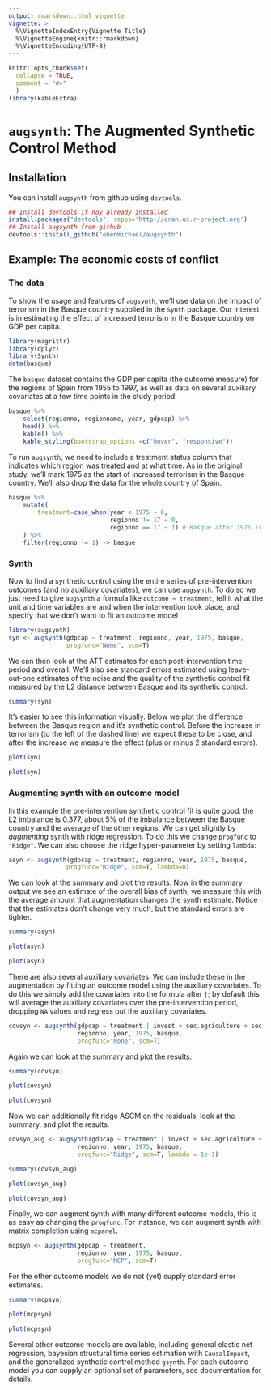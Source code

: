 ```yaml
---
output: rmarkdown::html_vignette
vignette: >
  %\VignetteIndexEntry{Vignette Title}
  %\VignetteEngine{knitr::rmarkdown}
  %\VignetteEncoding{UTF-8}
---
```


```r
knitr::opts_chunk$set(
  collapse = TRUE,
  comment = "#>"
  )
library(kableExtra)
```


# `augsynth`: The Augmented Synthetic Control Method

## Installation

You can install `augsynth` from github using `devtools`.

```r
## Install devtools if noy already installed
install.packages("devtools", repos='http://cran.us.r-project.org')
## Install augsynth from github
devtools::install_github("ebenmichael/augsynth")
```


## Example: The economic costs of conflict

### The data
To show the usage and features of `augsynth`, we'll use data on the impact of terrorism in the Basque country supplied in the `Synth` package. Our interest is in estimating the effect of increased terrorism in the Basque country on GDP per capita.


```r
library(magrittr)
library(dplyr)
library(Synth)
data(basque)
```

The `basque` dataset contains the GDP per capita (the outcome measure) for the regions of Spain from 1955 to 1997, as well as data on several auxiliary covariates at a few time points in the study period.
```r
basque %>%
    select(regionno, regionname, year, gdpcap) %>%
    head() %>%
    kable() %>%
    kable_styling(bootstrap_options =c("hover", "responsive"))
```


To run `augsynth`, we need to include a treatment status column that indicates which region was treated and at what time. As in the original study, we'll mark 1975 as the start of increased terrorism in the Basque country. We'll also drop the data for the whole country of Spain.

```r
basque %>%
    mutate(
        treatment=case_when(year < 1975 ~ 0,
                            regionno != 17 ~ 0,
                            regionno == 17 ~ 1) # Basque after 1975 is treated
    ) %>%
    filter(regionno != 1) -> basque
```


### Synth
Now to find a synthetic control using the entire series of pre-intervention outcomes (and no auxiliary covariates), we can use `augsynth`. To do so we just need to give `augsynth` a formula like `outcome ~ treatment`, tell it what the unit and time variables are and when the intervention took place, and specify that we don't want to fit an outcome model

```r
library(augsynth)
syn <- augsynth(gdpcap ~ treatment, regionno, year, 1975, basque,
                progfunc="None", scm=T)
```

We can then look at the ATT estimates for each post-intervention time period and overall. We'll also see standard errors estimated using leave-out-one estimates of the noise and the quality of the synthetic control fit measured by the L2 distance between Basque and its synthetic control.

```r
summary(syn)
```

It's easier to see this information visually. Below we plot the difference between the Basque region and it's synthetic control. Before the increase in terrorism (to the left of the dashed line) we expect these to be close, and after the increase we measure the effect (plus or minus 2 standard errors).

```r
plot(syn)
```

```r
plot(syn)
```

### Augmenting synth with an outcome model
In this example the pre-intervention synthetic control fit is quite good: the L2 imbalance is 0.377, about 5% of the imbalance between the Basque country and the average of the other regions. We can get slightly by _augmenting_ synth with ridge regression. To do this we change `progfunc` to `"Ridge"`. We can also choose the ridge hyper-parameter by setting `lambda`:
```r
asyn <- augsynth(gdpcap ~ treatment, regionno, year, 1975, basque,
                progfunc="Ridge", scm=T, lambda=8)
```

We can look at the summary and plot the results. Now in the summary output we see an estimate of the overall bias of synth; we measure this with the average amount that augmentation changes the synth estimate. Notice that the estimates don't change very much, but the standard errors are tighter.
```r
summary(asyn)
```

```r
plot(asyn)
```


```r
plot(asyn)
```



There are also several auxiliary covariates. We can include these in the augmentation by fitting an outcome model using the auxiliary covariates. To do this we simply add the covariates into the formula after `|`; by default this will average the auxiliary covariates over the pre-intervention period, dropping `NA` values and regress out the auxiliary covariates.
```r
covsyn <- augsynth(gdpcap ~ treatment | invest + sec.agriculture + sec.energy + gdpcap,
                   regionno, year, 1975, basque,
                   progfunc="None", scm=T)
```

Again we can look at the summary and plot the results.
```r
summary(covsyn)
```

```r
plot(covsyn)
```

```r
plot(covsyn)
```

Now we can additionally fit ridge ASCM on the residuals, look at the summary, and plot the results.
```r
covsyn_aug <- augsynth(gdpcap ~ treatment | invest + sec.agriculture + sec.energy + gdpcap,
                   regionno, year, 1975, basque,
                   progfunc="Ridge", scm=T, lambda = 1e-1)
```

```r
summary(covsyn_aug)
```

```r
plot(covsyn_aug)
```

```r
plot(covsyn_aug)
```


Finally, we can augment synth with many different outcome models, this is as easy as changing the `progfunc`. For instance, we can augment synth with matrix completion using `mcpanel`.

```r
mcpsyn <- augsynth(gdpcap ~ treatment,
                   regionno, year, 1975, basque,
                   progfunc="MCP", scm=T)
```

For the other outcome models we do not (yet) supply standard error estimates.
```r
summary(mcpsyn)
```

```r
plot(mcpsyn)
```

```r
plot(mcpsyn)
```

Several other outcome models are available, including general elastic net regression, bayesian structural time series estimation with `CausalImpact`, and the generalized synthetic control method `gsynth`. For each outcome model you can supply an optional set of parameters, see documentation for details.
